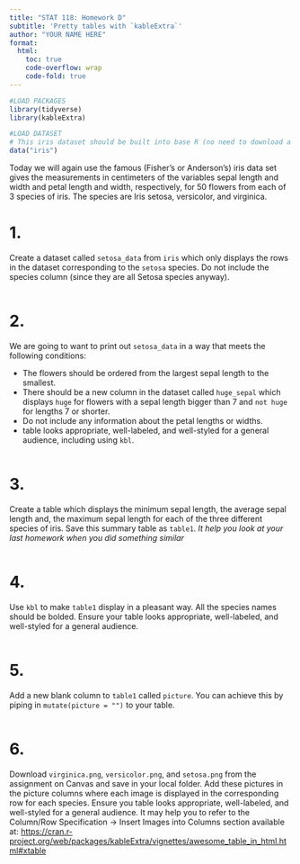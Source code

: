 ```yaml
---
title: "STAT 118: Homework D"
subtitle: 'Pretty tables with `kableExtra`'
author: "YOUR NAME HERE"
format:
  html:
    toc: true
    code-overflow: wrap
    code-fold: true
---
```


```r
#LOAD PACKAGES 
library(tidyverse)
library(kableExtra)
```

```r
#LOAD DATASET
# This iris dataset should be built into base R (no need to download a package). Just run the code below to load it. 
data("iris")
```

Today we will again use the famous (Fisher's or Anderson's) iris data set gives the measurements in centimeters of the variables sepal length and width and petal length and width, respectively, for 50 flowers from each of 3 species of iris. The species are Iris setosa, versicolor, and virginica.


# 1. 
Create a dataset called `setosa_data` from `iris` which only displays the rows in the dataset corresponding to the `setosa` species. Do not include the species column (since they are all Setosa species anyway). 

```r

```

# 2.
We are going to want to print out `setosa_data` in a way that meets the following conditions:

 - The flowers should be ordered from the largest sepal length to the smallest. 
 - There should be a new column in the dataset called `huge_sepal` which displays `huge` for flowers with a sepal length bigger than 7 and `not huge` for lengths 7 or shorter. 
 - Do not include any information about the petal lengths or widths. 
 - table looks appropriate, well-labeled, and well-styled for a general audience, including using `kbl`. 

```r

```


# 3.
Create a table which displays the minimum sepal length, the average sepal length and, the maximum sepal length for each of the three different species of iris. Save this summary table as `table1`. *It help you look at your last homework when you did something similar*

```r

```


# 4.
Use `kbl` to make `table1` display in a pleasant way. All the species names should be bolded. Ensure your table looks appropriate, well-labeled, and well-styled for a general audience. 

```r

```

# 5.
Add a new blank column to `table1` called `picture`. You can achieve this by piping in `mutate(picture = "")` to your table. 

```r

```

# 6.
Download `virginica.png`, `versicolor.png`, and `setosa.png` from the assignment on Canvas and save in your local folder. Add these pictures in the picture columns where each image is displayed in the corresponding row for each species. Ensure you table looks appropriate, well-labeled, and well-styled for a general audience. 
It may help you to refer to the Column/Row Specification -> Insert Images into Columns section available at: [https://cran.r-project.org/web/packages/kableExtra/vignettes/awesome_table_in_html.html#xtable](https://cran.r-project.org/web/packages/kableExtra/vignettes/awesome_table_in_html.html#xtable)

```r

```



